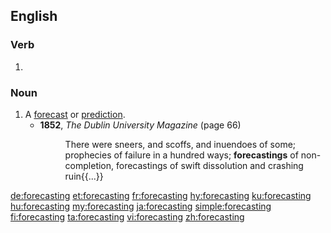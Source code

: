 ==English==

===Verb===
{{head|en|present participle}}

# {{present participle of|forecast|lang=en}}

===Noun===
{{en-noun}}

# A [[forecast]] or [[prediction]].
#* '''1852''', ''The Dublin University Magazine'' (page 66)
#*: There were sneers, and scoffs, and inuendoes of some; prophecies of failure in a hundred ways; '''forecastings''' of non-completion, forecastings of swift dissolution and crashing ruin{{...}}

[[de:forecasting]]
[[et:forecasting]]
[[fr:forecasting]]
[[hy:forecasting]]
[[ku:forecasting]]
[[hu:forecasting]]
[[my:forecasting]]
[[ja:forecasting]]
[[simple:forecasting]]
[[fi:forecasting]]
[[ta:forecasting]]
[[vi:forecasting]]
[[zh:forecasting]]